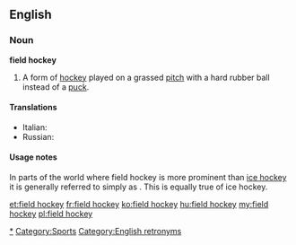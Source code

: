 ==English==

===Noun===
'''field hockey'''

# A form of [[hockey]] played on a grassed [[pitch]] with a hard rubber ball instead of a [[puck]].

====Translations====
* Italian: {{t-|it|hockey su prato|m}}
* Russian: {{t|ru|хоккей на траве|m|tr=xokkéj na travé}}

====Usage notes====
In parts of the world where field hockey is more prominent than [[ice hockey]] it is generally referred to simply as {{term|hockey}}. This is equally true of ice hockey.

[[Category:Field hockey|*]]
[[Category:Sports]]
[[Category:English retronyms]]

[[et:field hockey]]
[[fr:field hockey]]
[[ko:field hockey]]
[[hu:field hockey]]
[[my:field hockey]]
[[pl:field hockey]]
